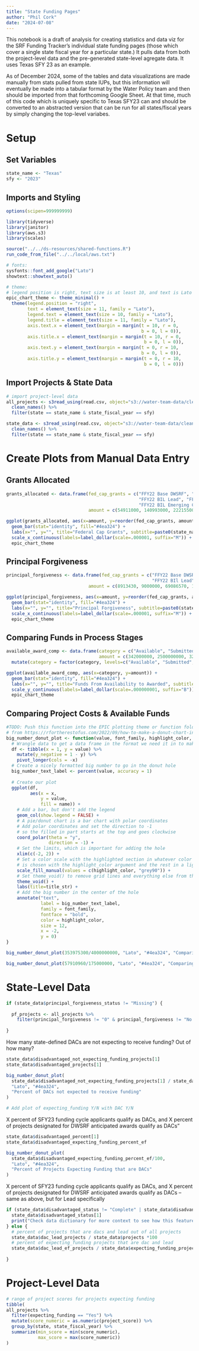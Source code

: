 ```yaml
---
title: "State Funding Pages"
author: "Phil Cork"
date: "2024-07-08"
---
```


This notebook is a draft of analysis for creating statistics and data viz for the SRF Funding Tracker's individual state funding pages (those which cover a single state fiscal year for a particular state.) It pulls data from both the project-level data and the pre-generated state-level agregate data. It uses Texas SFY 23 as an example.

As of December 2024, some of the tables and data visualizations are made manually from stats pulled from state IUPs, but this information will eventually be made into a tabular format by the Water Policy team and then should be imported from that forthcoming Google Sheet. At that time, much of this code which is uniquely specific to Texas SFY23 can and should be converted to an abstracted version that can be run for all states/fiscal years by simply changing the top-level variabes.

# Setup

## Set Variables

```r
state_name <- "Texas"
sfy <- "2023"
```

## Imports and Styling

```r
options(scipen=999999999)

library(tidyverse)
library(janitor)
library(aws.s3)
library(scales)

source("../../ds-resources/shared-functions.R")
run_code_from_file("../../local/aws.txt")

```

```r
# fonts: 
sysfonts::font_add_google("Lato")
showtext::showtext_auto()

# theme: 
# legend position is right, text size is at least 10, and text is Lato
epic_chart_theme <- theme_minimal() + 
  theme(legend.position = "right", 
        text = element_text(size = 11, family = "Lato"), 
        legend.text = element_text(size = 10, family = "Lato"), 
        legend.title = element_text(size = 11, family = "Lato"), 
        axis.text.x = element_text(margin = margin(t = 10, r = 0, 
                                                   b = 0, l = 0)), 
        axis.title.x = element_text(margin = margin(t = 10, r = 0, 
                                                    b = 0, l = 0)), 
        axis.text.y = element_text(margin = margin(t = 0, r = 10, 
                                                   b = 0, l = 0)), 
        axis.title.y = element_text(margin = margin(t = 0, r = 10, 
                                                    b = 0, l = 0))) 
```

## Import Projects & State Data

```r
# import project-level data
all_projects <- s3read_using(read.csv, object="s3://water-team-data/clean_data/srf_project_priority_lists/dwsrf-funding-tracker-all-projects.csv") %>%
  clean_names() %>%
  filter(state == state_name & state_fiscal_year == sfy)

state_data <- s3read_using(read.csv, object="s3://water-team-data/clean_data/srf_project_priority_lists/dwsrf-funding-tracker-state-stats.csv") %>%
  clean_names() %>%
  filter(state == state_name & state_fiscal_year == sfy)
```

# Create Plots from Manual Data Entry

## Grants Allocated

```r
grants_allocated <- data.frame(fed_cap_grants = c("FFY22 Base DWSRF", "FFY22 BIL General Supplemental",
                                                  "FFY22 BIL Lead", "FFY23 BIL Lead",
                                                  "FFY22 BIL Emerging Contaminants"),
                               amount = c(54911000, 140993000, 222155000, 146246000, 59202000))

```

```r
ggplot(grants_allocated, aes(x=amount, y=reorder(fed_cap_grants, amount))) + 
  geom_bar(stat="identity", fill="#4ea324") +
  labs(x="", y="", title="Federal Cap Grants", subtitle=paste0(state_name, ", ", sfy)) + 
  scale_x_continuous(labels=label_dollar(scale=.000001, suffix="M")) + 
  epic_chart_theme
```

## Principal Forgiveness

```r
principal_forgiveness <- data.frame(fed_cap_grants = c("FFY22 Base DWSRF, DACs", "FFY22 Base DWSRF, Any", "FFY22 BIL General Supplemental",
                                                       "FFY22 BIl Lead", "FFY23 BIL Lead", "FFY22 BIL Emerging Contaminants"),
                               amount = c(8913430, 9000000, 69086570, 108855950, 71660540, 57910960))

```

```r
ggplot(principal_forgiveness, aes(x=amount, y=reorder(fed_cap_grants, amount))) + 
  geom_bar(stat="identity", fill="#4ea324") +
  labs(x="", y="", title="Principal Forgiveness", subtitle=paste0(state_name, ", ", sfy)) + 
  scale_x_continuous(labels=label_dollar(scale=.000001, suffix="M")) + 
  epic_chart_theme
```

## Comparing Funds in Process Stages

```r
available_award_comp <- data.frame(category = c("Available", "Submitted", "Invited", "Awarded"),
                                   amount = c(342000000, 2500000000, 324000000, 88884918)) %>%
  mutate(category = factor(category, levels=c("Available", "Submitted", "Invited", "Awarded")))

ggplot(available_award_comp, aes(x=category, y=amount)) + 
  geom_bar(stat="identity", fill="#4ea324") +
  labs(x="", y="", title="Funds From Availability to Awarded", subtitle=paste0(state_name, ", ", sfy)) + 
  scale_y_continuous(labels=label_dollar(scale=.000000001, suffix="B")) + 
  epic_chart_theme
```

## Comparing Project Costs & Available Funds

```r
#TODO: Push this function into the EPIC plotting theme or function folders when tested
# from https://rfortherestofus.com/2022/09/how-to-make-a-donut-chart-in-ggplot
big_number_donut_plot <- function(value, font_family, highlight_color, title_str) {
  # Wrangle data to get a data frame in the format we need it in to make our donut chart
  df <- tibble(x = 1, y = value) %>% 
    mutate(y_negative = 1 - y) %>% 
    pivot_longer(cols = -x) 
  # Create a nicely formatted big number to go in the donut hole
  big_number_text_label <- percent(value, accuracy = 1)
  
  # Create our plot
  ggplot(df,
         aes(x = x,
             y = value,
             fill = name)) +
    # Add a bar, but don't add the legend
    geom_col(show.legend = FALSE) +
    # A pie/donut chart is a bar chart with polar coordinates
    # Add polar coordinates and set the direction to -1 
    # so the filled in part starts at the top and goes clockwise
    coord_polar(theta = "y",
                direction = -1) +
    # Set the limits, which is important for adding the hole
    xlim(c(-2, 2)) +
    # Set a color scale with the highlighted section in whatever color
    # is chosen with the highlight_color argument and the rest in a light gray
    scale_fill_manual(values = c(highlight_color, "grey90")) +
    # Set theme_void() to remove grid lines and everything else from the plot
    theme_void() +
    labs(title=title_str) + 
    # Add the big number in the center of the hole
    annotate("text",
             label = big_number_text_label,
             family = font_family,
             fontface = "bold",
             color = highlight_color,
             size = 12,
             x = -2,
             y = 0)
}
```

```r

big_number_donut_plot(353975300/4000000000, "Lato", "#4ea324", "Comparing Lead Replacement Project Costs to Available Funds")

```

```r
big_number_donut_plot(57910960/175000000, "Lato", "#4ea324", "Comparing Emerging Contaminant Project Costs to Available Funds")
```

# State-Level Data

```r

if (state_data$principal_forgiveness_status != "Missing") {
  
  pf_projects <- all_projects %>%
    filter(principal_forgiveness != "0" & principal_forgiveness != "No Information")
  
}

```

How many state-defined DACs are not expecting to receive funding? Out of how many?

```r
state_data$disadvantaged_not_expecting_funding_projects[1]
state_data$disadvantaged_projects[1]
```

```r
big_number_donut_plot(
  state_data$disadvantaged_not_expecting_funding_projects[1] / state_data$disadvantaged_projects[1],
  "Lato", "#4ea324",
  "Percent of DACs not expected to receive funding"
)
```


```r
# Add plot of expecting_funding Y/N with DAC Y/N
```

X percent of SFY23 funding cycle applicants qualify as DACs, and X percent of projects designated for DWSRF anticipated awards qualify as DACs"

```r
state_data$disadvantaged_percent[1]
state_data$disadvantaged_expecting_funding_percent_ef
```

```r
big_number_donut_plot(
  state_data$disadvantaged_expecting_funding_percent_ef/100,
  "Lato", "#4ea324",
  "Percent of Projects Expecting Funding that are DACs"
)
```


X percent of SFY23 funding cycle applicants qualify as DACs, and X percent of projects designated for DWSRF anticipated awards qualify as DACs -- same as above, but for Lead specifically
```r

if (state_data$disadvantaged_status != "Complete" | state_data$disadvantaged_projects == 0) {
  state_data$disadvantaged_status[1]
  print("Check data dictionary for more context to see how this feature should be discussed, because a 0 in disadvantaged_projects might indiciate that the defintion is missing or portially incomplete. Example: In Texas SFY23, 'Disadvantaged' is present for General projects, but not Lead projects, and EC projects are entirely missing. Thus, there is no problem reporting about DACs in general, but when it comes to Lead-specific questions, we are unable to address those questions due to insufficient data.")
} else {
  # percent of projects that are dacs and lead out of all projects
  state_data$dac_lead_projects / state_data$projects *100
  # percent of expecting_funding projects that are dac and lead
  state_data$dac_lead_ef_projects / state_data$expecting_funding_projects
  
}


```

# Project-Level Data

```r
# range of project scores for projects expecting funding
tibble(
all_projects %>%
  filter(expecting_funding == "Yes") %>%
  mutate(score_numeric = as.numeric(project_score)) %>%
  group_by(state, state_fiscal_year) %>%
  summarize(min_score = min(score_numeric),
            max_score = max(score_numeric))
)
```
